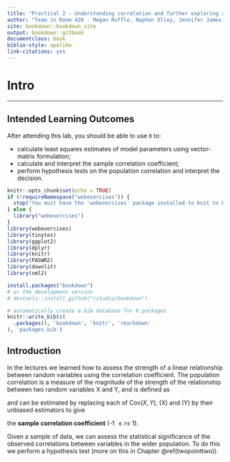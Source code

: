 ```yaml
---
title: "Practical 2 - Understanding correlation and further exploring relationships"
author: "Team in Room 420 - Megan Ruffle, Naphon Olley, Jennifer James, William Ryan"
site: bookdown::bookdown_site
output: bookdown::gitbook
documentclass: book
biblio-style: apalike
link-citations: yes
---
```


# Intro

---

## Intended Learning Outcomes

After attending this lab, you should be able to use `R` to:

- calculate least squares estimates of model parameters using vector-matrix formulation;
- calculate and interpret the sample correlation coefficient;
- perform hypothesis tests on the population correlation and interpret the decision.

```r
knitr::opts_chunk$set(echo = TRUE)
if (!requireNamespace("webexercises")) {
  stop("You must have the 'webexercises' package installed to knit to HTML.\n   install.packages(\"webexercises\")")
} else {
  library("webexercises")
}
library(webexercises)
library(tinytex)
library(ggplot2)
library(dplyr)
library(knitr)
library(PASWR2)
library(downlit)
library(xml2)
```

```r
install.packages("bookdown")
# or the development version
# devtools::install_github("rstudio/bookdown")
```

```r
# automatically create a bib database for R packages
knitr::write_bib(c(
  .packages(), 'bookdown', 'knitr', 'rmarkdown'
), 'packages.bib')
```

## Introduction

In the lectures we learned how to assess the strength of a linear relationship between random variables using the correlation coefficient.  The population correlation is a measure of the magnitude of the strength of the relationship between two random variables X and Y, and is defined as

\begin{equation}
\rho(X,Y) = \frac{\text{Cov}(X,Y)}{\sqrt{\text{Var}(X)\text{Var}(Y)}},
(\#eq:eq1)
\end{equation}

and can be estimated by replacing each of $\text{Cov}(X,Y)$, \text{Var}(X) and \text{Var}(Y) by their unbiased estimators to give

\begin{equation}
r = \frac{S_{xy}}{\sqrt{S_{xx}S_{yy}}}=\frac{\sum^{n}_{i=1}(x_i-\overline{x})(y_i-\overline{y})}{\sqrt{\sum^{n}_{i=1}(x_i-\overline{x})^2(y_i-\overline{y})^2}},
(\#eq:eq2)
\end{equation}

the **sample correlation coefficient** (-1 $\le r \le$ 1).

Given a sample of data, we can assess the statistical significance of the observed correlations between
variables in the wider population. To do this we perform a hypothesis test (more on this in Chapter \@ref(twopointtwo)).
